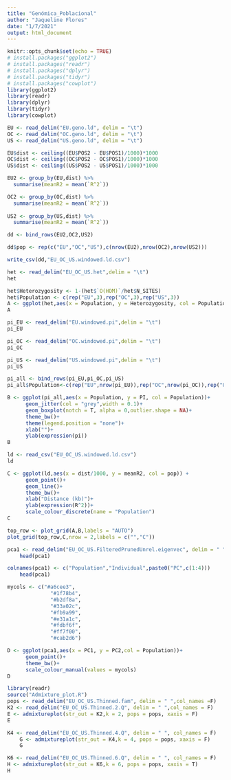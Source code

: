 ```yaml
---
title: "Genómica_Poblacional"
author: "Jaqueline Flores"
date: "1/7/2021"
output: html_document
---
```


```r
knitr::opts_chunk$set(echo = TRUE)
# install.packages("ggplot2")
# install.packages("readr")
# install.packages("dplyr")
# install.packages("tidyr")
# install.packages("cowplot")
library(ggplot2)
library(readr)
library(dplyr)
library(tidyr)
library(cowplot)
```

```r
EU <- read_delim("EU.geno.ld", delim = "\t")
OC <- read_delim("OC.geno.ld", delim = "\t")
US <- read_delim("US.geno.ld", delim = "\t")

EU$dist <- ceiling((EU$POS2 - EU$POS1)/1000)*1000
OC$dist <- ceiling((OC$POS2 - OC$POS1)/1000)*1000
US$dist <- ceiling((US$POS2 - US$POS1)/1000)*1000

EU2 <- group_by(EU,dist) %>%
  summarise(meanR2 = mean(`R^2`))

OC2 <- group_by(OC,dist) %>%
  summarise(meanR2 = mean(`R^2`))
  
US2 <- group_by(US,dist) %>%
  summarise(meanR2 = mean(`R^2`))  

dd <- bind_rows(EU2,OC2,US2)

dd$pop <- rep(c("EU","OC","US"),c(nrow(EU2),nrow(OC2),nrow(US2))) 

write_csv(dd,"EU_OC_US.windowed.ld.csv")
```

```r
het <- read_delim("EU_OC_US.het",delim = "\t")
het
```

```r
het$Heterozygosity <- 1-(het$`O(HOM)`/het$N_SITES) 
het$Population <- c(rep("EU",3),rep("OC",3),rep("US",3))
A <- ggplot(het,aes(x = Population, y = Heterozygosity, col = Population)) + geom_point()+ theme_bw() + theme(legend.position = "none") + xlab("")
A
```

```r
pi_EU <- read_delim("EU.windowed.pi",delim = "\t")
pi_EU
```

```r
pi_OC <- read_delim("OC.windowed.pi",delim = "\t")
pi_OC
```

```r
pi_US <- read_delim("US.windowed.pi",delim = "\t")
pi_US
```

```r
pi_all <- bind_rows(pi_EU,pi_OC,pi_US)
pi_all$Population<-c(rep("EU",nrow(pi_EU)),rep("OC",nrow(pi_OC)),rep("US",nrow(pi_US)))

B <- ggplot(pi_all,aes(x = Population, y = PI, col = Population))+
      geom_jitter(col = "grey",width = 0.1)+ 
      geom_boxplot(notch = T, alpha = 0,outlier.shape = NA)+ 
      theme_bw()+
      theme(legend.position = "none")+
      xlab("")+
      ylab(expression(pi))
B
```

```r
ld <- read_csv("EU_OC_US.windowed.ld.csv")
ld
```

```r
C <- ggplot(ld,aes(x = dist/1000, y = meanR2, col = pop)) +
      geom_point()+
      geom_line()+
      theme_bw()+
      xlab("Distance (kb)")+
      ylab(expression(R^2))+
      scale_colour_discrete(name = "Population")
C
```

```r
top_row <- plot_grid(A,B,labels = "AUTO")
plot_grid(top_row,C,nrow = 2,labels = c("","C"))
```

```r
pca1 <- read_delim("EU_OC_US.FilteredPrunedUnrel.eigenvec", delim = " ",col_names = F)
    head(pca1)
```

```r
colnames(pca1) <- c("Population","Individual",paste0("PC",c(1:4)))
    head(pca1)
```

```r
mycols <- c("#a6cee3",
              "#1f78b4",
              "#b2df8a",
              "#33a02c",
              "#fb9a99",
              "#e31a1c",
              "#fdbf6f",
              "#ff7f00",
              "#cab2d6")

D <- ggplot(pca1,aes(x = PC1, y = PC2,col = Population))+
      geom_point()+
      theme_bw()+
      scale_colour_manual(values = mycols)
D
```

```r
library(readr)
source("Admixture_plot.R")
pops <- read_delim("EU_OC_US.Thinned.fam", delim = " ",col_names =F)
K2 <- read_delim("EU_OC_US.Thinned.2.Q", delim = " ",col_names = F)
E <- admixtureplot(str_out = K2,k = 2, pops = pops, xaxis = F)
E
```

```r
K4 <- read_delim("EU_OC_US.Thinned.4.Q", delim = " ", col_names = F)
    G <- admixtureplot(str_out = K4,k = 4, pops = pops, xaxis = F)
    G
```

```r
K6 <- read_delim("EU_OC_US.Thinned.6.Q", delim = " ", col_names = F)
H <- admixtureplot(str_out = K6,k = 6, pops = pops, xaxis = T)
H
```

